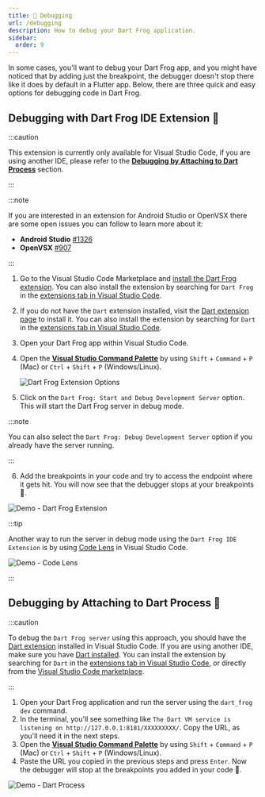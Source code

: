 ```yaml
---
title: 🐛 Debugging
url: /debugging
description: How to debug your Dart Frog application.
sidebar:
  order: 9
---
```


In some cases, you'll want to debug your Dart Frog app, and you might have
noticed that by adding just the breakpoint, the debugger doesn't stop there like
it does by default in a Flutter app. Below, there are three quick and easy
options for debugging code in Dart Frog.

## Debugging with Dart Frog IDE Extension 🐸

:::caution

This extension is currently only available for Visual Studio Code, if you are
using another IDE, please refer to the
[**Debugging by Attaching to Dart Process**](#debugging-by-attaching-to-dart-process)
section.

:::

:::note

If you are interested in an extension for Android Studio or OpenVSX there are
some open issues you can follow to learn more about it:

- **Android Studio**
  [#1326](https://github.com/VeryGoodOpenSource/dart_frog/issues/1326)
- **OpenVSX** [#907](https://github.com/VeryGoodOpenSource/dart_frog/issues/907)

:::

1. Go to the Visual Studio Code Marketplace and
   [install the Dart Frog extension](https://marketplace.visualstudio.com/items?itemName=VeryGoodVentures.dart-frog).
   You can also install the extension by searching for `Dart Frog` in the
   [extensions tab in Visual Studio Code](https://code.visualstudio.com/docs/editor/extension-marketplace#_browse-for-extensions).
1. If you do not have the `Dart` extension installed, visit the
   [Dart extension page](https://marketplace.visualstudio.com/items?itemName=Dart-Code.dart-code)
   to install it. You can also install the extension by searching for `Dart` in
   the
   [extensions tab in Visual Studio Code](https://code.visualstudio.com/docs/editor/extension-marketplace#_browse-for-extensions).
1. Open your Dart Frog app within Visual Studio Code.
1. Open the
   [**Visual Studio Command Palette**](https://code.visualstudio.com/api/ux-guidelines/command-palette)
   by using `Shift` + `Command` + `P` (Mac) or `Ctrl` + `Shift` + `P`
   (Windows/Linux).

   ![Dart Frog Extension Options](~/assets/debugging/dart_frog_extension_options.png)

1. Click on the `Dart Frog: Start and Debug Development Server` option. This
   will start the Dart Frog server in debug mode.

:::note

You can also select the `Dart Frog: Debug Development Server` option if you
already have the server running.

:::

6. Add the breakpoints in your code and try to access the endpoint where it gets
   hit. You will now see that the debugger stops at your breakpoints 🎉.

![Demo - Dart Frog Extension](~/assets/debugging/debugging_with_extension.gif)

:::tip

Another way to run the server in debug mode using the `Dart Frog IDE Extension`
is by using
[Code Lens](https://code.visualstudio.com/blogs/2017/02/12/code-lens-roundup) in
Visual Studio Code.

![Demo - Code Lens](~/assets/debugging/debugging_code_lens.gif)

:::

## Debugging by Attaching to Dart Process 🎯

:::caution

To debug the `Dart Frog server` using this approach, you should have the
[Dart extension](https://marketplace.visualstudio.com/items?itemName=Dart-Code.dart-code)
installed in Visual Studio Code. If you are using another IDE, make sure you
have [Dart installed](https://dart.dev/get-dart). You can install the extension
by searching for `Dart` in the
[extensions tab in Visual Studio Code](https://code.visualstudio.com/docs/editor/extension-marketplace#_browse-for-extensions),
or directly from the
[Visual Studio Code marketplace](https://marketplace.visualstudio.com/items?itemName=Dart-Code.dart-code).

:::

1. Open your Dart Frog application and run the server using the `dart_frog dev`
   command.
1. In the terminal, you'll see something like
   `The Dart VM service is listening on http://127.0.0.1:8181/XXXXXXXXX/`. Copy
   the URL, as you'll need it in the next steps.
1. Open the
   [**Visual Studio Command Palette**](https://code.visualstudio.com/api/ux-guidelines/command-palette)
   by using `Shift` + `Command` + `P` (Mac) or `Ctrl` + `Shift` + `P`
   (Windows/Linux).
1. Paste the URL you copied in the previous steps and press `Enter`. Now the
   debugger will stop at the breakpoints you added in your code 🎉.

![Demo - Dart Process](~/assets/debugging/debugging_with_dart_process.gif)
